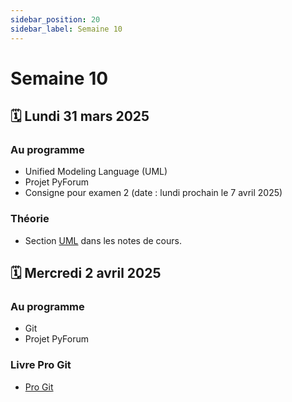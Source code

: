 ```yaml
---
sidebar_position: 20
sidebar_label: Semaine 10
---
```


# Semaine 10

## 🗓️ Lundi 31 mars 2025

### Au programme
- Unified Modeling Language (UML)
- Projet PyForum
- Consigne pour examen 2 (date : lundi prochain le 7 avril 2025)

### Théorie
- Section [UML](https://archambaultv-prof.github.io/programmation-python/docs/category/unified-modeling-language-uml)
  dans les notes de cours.

## 🗓️ Mercredi 2 avril 2025

### Au programme
- Git
- Projet PyForum

### Livre Pro Git
- [Pro Git](https://git-scm.com/book/fr/v2)
